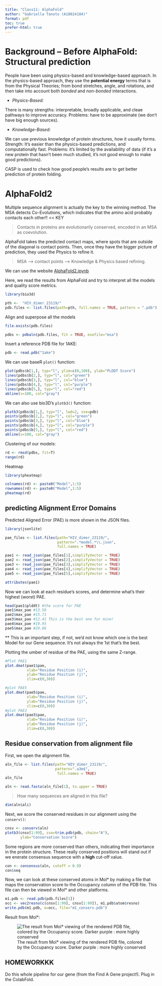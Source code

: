 ```yaml
---
title: "Class11: AlphaFold"
author: "Gabriella Tanoto (A18024184)"
format: pdf
toc: true
prefer-html: true
---
```

# Background -- Before AlphaFold: Structural prediction

People have been using physics-based and knowledge-based approach. In the physics-based approach, they use the **potential energy** terms that is from the Physical Theories; from bond stretches, angle, and rotations, and then take into account both *bonded* and *non-bonded* interactions.

- *Physics-Based:*

There is many strengths: interpretable, broadly applicable, and cleae pathways to improve accuracy. Problems: have to be approximate (we don't have big enough sources).

- *Knowledge-Based:*

We can use previous knowledge of protein structures, how it usually forms. Strength: It's easier than the physics-based predictions, and computationally fast. Problems: it's limited by the availability of data (if it's a new protein that hasn't been much studied, it's not good enough to make good predictions).

CASP is used to check how good people's results are to get better prediction of protein folding. 


# AlphaFold2

Multiple sequence alignment is actually the key to the winning method. The MSA detects Co-Evolutions, which indicates that the amino acid probably contacts each other!! << KEY

> Contacts in proteins are evolutionarily conserved, encoded in an MSA as coevolution.

AlphaFold takes the predicted contact maps, where spots that are outside of the diagonal is contact points. Then, once they have the bigger picture of prediction, they used the Physics to refine it.

> MSA --> contact points --> Knowledge & Physics based refining.

We can use the website [AlphaFold2.ipynb](https://colab.research.google.com/github/sokrypton/ColabFold/blob/main/AlphaFold2.ipynb)


Here, we read the results from AlphaFold and try to interpret all the models and quality score metrics.

```r
library(bio3d)

pth <-  "HIV_dimer_23119/"
pdb.files <- list.files(path=pth, full.names = TRUE, pattern = ".pdb")

```

Align and superpose all the models
```r
file.exists(pdb.files)
```
```r
pdbs <- pdbaln(pdb.files, fit = TRUE, exefile="msa")
```

Insert a reference PDB file for 1AKE:
```r
pdb <- read.pdb("1ake")
```

We can use baseR `plot()` function:
```r
plot(pdbs$b[1,], typ="l", ylim=c(0,100), ylab="PLDDT Score")
lines(pdbs$b[2,], typ="l", col="green")
lines(pdbs$b[3,], typ="l", col="blue")
lines(pdbs$b[4,], typ="l", col="purple")
lines(pdbs$b[5,], typ="l", col="red")
abline(v=100, col="gray")
```
We can also use bio3D's `plotb3()` function:
```r
plotb3(pdbs$b[1,], typ="l", lwd=2, sse=pdb)
points(pdbs$b[2,], typ="l", col="green")
points(pdbs$b[3,], typ="l", col="blue")
points(pdbs$b[4,], typ="l", col="purple")
points(pdbs$b[5,], typ="l", col="red")
abline(v=100, col="gray")

```




Clustering of our models:
```r
rd <- rmsd(pdbs, fit=T)
range(rd)
```
Heatmap
```r
library(pheatmap)

colnames(rd) <- paste0("Model",1:5)
rownames(rd) <- paste0("Model",1:5)
pheatmap(rd)

```



## predicting Alignment Error Domains 

Predicted Aligned Error (PAE) is more shown in the JSON files. 
```r
library(jsonlite)

pae_files <- list.files(path="HIV_dimer_23119/",
                        pattern=".*model.*\\.json",
                        full.names = TRUE)

pae1 <- read_json(pae_files[1],simplifyVector = TRUE)
pae2 <- read_json(pae_files[2],simplifyVector = TRUE)
pae3 <- read_json(pae_files[3],simplifyVector = TRUE)
pae4 <- read_json(pae_files[4],simplifyVector = TRUE)
pae5 <- read_json(pae_files[5],simplifyVector = TRUE)

attributes(pae1)

```

Now we can look at each residue's scores, and determine what's their highest (worst) PAE.
```r
head(pae1$plddt) #the score for PAE
pae1$max_pae #13.58
pae2$max_pae #15.71
pae3$max_pae #12.41 This is the best one for mine!
pae4$max_pae #19.95
pae5$max_pae #29.86
```
** This is an important step, if not, we'd not know which one is the best Model for our Gene sequence. It's not always the 1st that's the best.

Plotting the umber of residue of the PAE, using the same Z-range.
```r
#Plot PAE1
plot.dmat(pae1$pae, 
          xlab="Residue Position (i)",
          ylab="Residue Position (j)",
          zlim=c(0,30))

#plot PAE5
plot.dmat(pae5$pae, 
          xlab="Residue Position (i)",
          ylab="Residue Position (j)",
          zlim=c(0,30))
#plot PAE3
plot.dmat(pae3$pae, 
          xlab="Residue Position (i)",
          ylab="Residue Position (j)",
          zlim=c(0,30))
```


## Residue conservation from alignment file

First, we open the alignment file. 
```r
aln_file <- list.files(path="HIV_dimer_23119/",
                       pattern=".a3m$",
                        full.names = TRUE)
aln_file
```
```r
aln <- read.fasta(aln_file[1], to.upper = TRUE)

```
> How many sequences are aligned in this file?

```r
dim(aln$ali)
```

Next, we score the conserved residues in our alignment using the `conserv()`:
```r
cnsv <- conserv(aln)
plotb3(cnsv[1:99], sse=trim.pdb(pdb, chain="A"),
       ylab="Conservation Score")
```
Some regions are more conserved than others, indicating their importance in the protein structure. These really conserved positions will stand out if we enerate consensus sequence with a **high** cut-off value.

```r
con <- consensus(aln, cutoff = 0.9)
con$seq
```

Now, we can look at these conserved atoms in Mol* by making a file that maps the conservation score to the Occupancy column of the PDB file. This file can then be viewed in Mol* and other platforms.

```r
m1.pdb <- read.pdb(pdb.files[1])
occ <- vec2resno(c(cnsv[1:99], cnsv[1:99]), m1.pdb$atom$resno)
write.pdb(m1.pdb, o=occ, file="m1_conserv.pdb")
```

Result from Mol*:

![The result from Mol* viewing of the rendered PDB file, colored by the Occupancy score. Darker purple : more highly conserved](M1_CONSERV.PDB.png)


## HOMEWORKKK
Do this whole pipeline for our gene (from the Find A Gene project!). Plug in the ColabFold. 
